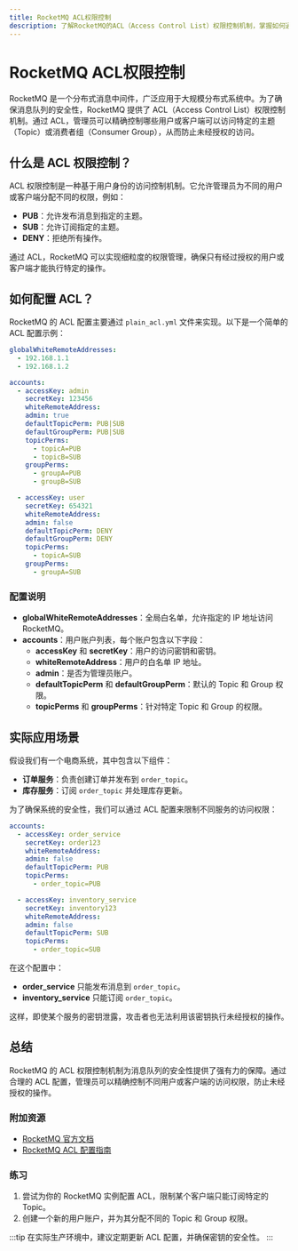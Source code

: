 ```yaml
---
title: RocketMQ ACL权限控制
description: 了解RocketMQ的ACL（Access Control List）权限控制机制，掌握如何通过ACL实现消息队列的安全管理。
---
```


# RocketMQ ACL权限控制

RocketMQ 是一个分布式消息中间件，广泛应用于大规模分布式系统中。为了确保消息队列的安全性，RocketMQ 提供了 ACL（Access Control List）权限控制机制。通过 ACL，管理员可以精确控制哪些用户或客户端可以访问特定的主题（Topic）或消费者组（Consumer Group），从而防止未经授权的访问。

## 什么是 ACL 权限控制？

ACL 权限控制是一种基于用户身份的访问控制机制。它允许管理员为不同的用户或客户端分配不同的权限，例如：

- **PUB**：允许发布消息到指定的主题。
- **SUB**：允许订阅指定的主题。
- **DENY**：拒绝所有操作。

通过 ACL，RocketMQ 可以实现细粒度的权限管理，确保只有经过授权的用户或客户端才能执行特定的操作。

## 如何配置 ACL？

RocketMQ 的 ACL 配置主要通过 `plain_acl.yml` 文件来实现。以下是一个简单的 ACL 配置示例：

```yaml
globalWhiteRemoteAddresses:
  - 192.168.1.1
  - 192.168.1.2

accounts:
  - accessKey: admin
    secretKey: 123456
    whiteRemoteAddress:
    admin: true
    defaultTopicPerm: PUB|SUB
    defaultGroupPerm: PUB|SUB
    topicPerms:
      - topicA=PUB
      - topicB=SUB
    groupPerms:
      - groupA=PUB
      - groupB=SUB

  - accessKey: user
    secretKey: 654321
    whiteRemoteAddress:
    admin: false
    defaultTopicPerm: DENY
    defaultGroupPerm: DENY
    topicPerms:
      - topicA=SUB
    groupPerms:
      - groupA=SUB
```

### 配置说明

- **globalWhiteRemoteAddresses**：全局白名单，允许指定的 IP 地址访问 RocketMQ。
- **accounts**：用户账户列表，每个账户包含以下字段：
  - **accessKey** 和 **secretKey**：用户的访问密钥和密钥。
  - **whiteRemoteAddress**：用户的白名单 IP 地址。
  - **admin**：是否为管理员账户。
  - **defaultTopicPerm** 和 **defaultGroupPerm**：默认的 Topic 和 Group 权限。
  - **topicPerms** 和 **groupPerms**：针对特定 Topic 和 Group 的权限。

## 实际应用场景

假设我们有一个电商系统，其中包含以下组件：

- **订单服务**：负责创建订单并发布到 `order_topic`。
- **库存服务**：订阅 `order_topic` 并处理库存更新。

为了确保系统的安全性，我们可以通过 ACL 配置来限制不同服务的访问权限：

```yaml
accounts:
  - accessKey: order_service
    secretKey: order123
    whiteRemoteAddress:
    admin: false
    defaultTopicPerm: PUB
    topicPerms:
      - order_topic=PUB

  - accessKey: inventory_service
    secretKey: inventory123
    whiteRemoteAddress:
    admin: false
    defaultTopicPerm: SUB
    topicPerms:
      - order_topic=SUB
```

在这个配置中：

- **order_service** 只能发布消息到 `order_topic`。
- **inventory_service** 只能订阅 `order_topic`。

这样，即使某个服务的密钥泄露，攻击者也无法利用该密钥执行未经授权的操作。

## 总结

RocketMQ 的 ACL 权限控制机制为消息队列的安全性提供了强有力的保障。通过合理的 ACL 配置，管理员可以精确控制不同用户或客户端的访问权限，防止未经授权的操作。

### 附加资源

- [RocketMQ 官方文档](https://rocketmq.apache.org/docs/)
- [RocketMQ ACL 配置指南](https://rocketmq.apache.org/docs/acl-guide/)

### 练习

1. 尝试为你的 RocketMQ 实例配置 ACL，限制某个客户端只能订阅特定的 Topic。
2. 创建一个新的用户账户，并为其分配不同的 Topic 和 Group 权限。

:::tip
在实际生产环境中，建议定期更新 ACL 配置，并确保密钥的安全性。
:::